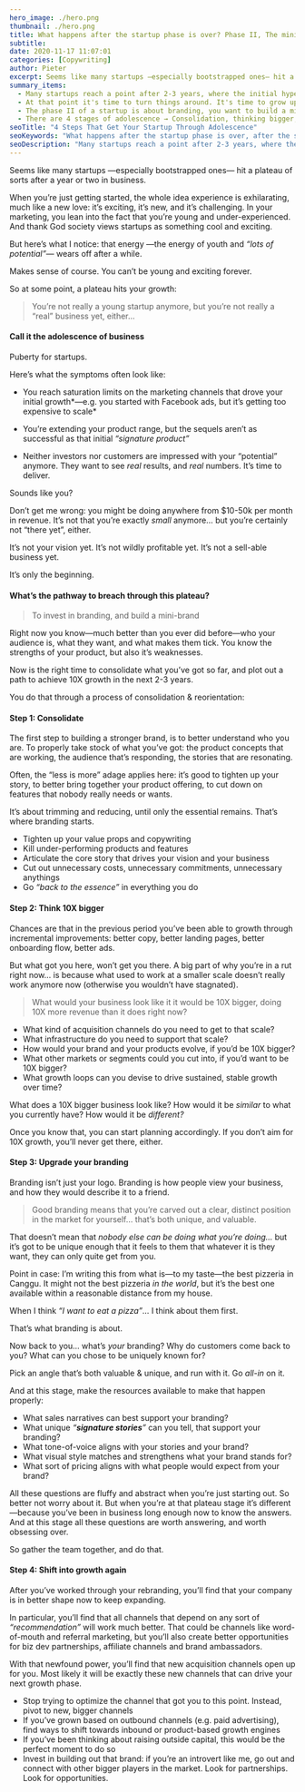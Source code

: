 ```yaml
---
hero_image: ./hero.png
thumbnail: ./hero.png
title: What happens after the startup phase is over? Phase II, The mini-brand
subtitle:
date: 2020-11-17 11:07:01
categories: [Copywriting]
author: Pieter
excerpt: Seems like many startups —especially bootstrapped ones— hit a plateau of sorts after a year or two in business.
summary_items:
  - Many startups reach a point after 2-3 years, where the initial hype is starting to cool.
  - At that point it's time to turn things around. It's time to grow up.
  - The phase II of a startup is about branding, you want to build a mini-brand
  - There are 4 stages of adolescence → Consolidation, thinking bigger, brand upgrading, growth.
seoTitle: "4 Steps That Get Your Startup Through Adolescence"
seoKeywords: "What happens after the startup phase is over, after the startup phase, mini-brand, Startup Through Adolescence"
seoDescription: "Many startups reach a point after 2-3 years, where the initial hype is starting to cool. At that point it's time to turn things around. It's time to grow up."
---
```


Seems like many startups —especially bootstrapped ones— hit a plateau of sorts after a year or two in business.

When you’re just getting started, the whole idea experience is exhilarating, much like a new love: it’s exciting, it’s new, and it’s challenging. In your marketing, you lean into the fact that you’re young and under-experienced. And thank God society views startups as something cool and exciting.

But here’s what I notice: that energy —the energy of youth and _“lots of potential”_— wears off after a while.

Makes sense of course.
You can’t be young and exciting forever.

So at some point, a plateau hits your growth:

<BlockQuote name="">
  You’re not really a young startup anymore, but you’re not really a “real”
  business yet, either...
</BlockQuote>

#### **Call it the adolescence of business**

Puberty for startups.

Here’s what the symptoms often look like:

- You reach saturation limits on the marketing channels that drove your initial growth*—e.g. you started with Facebook ads, but it’s getting too expensive to scale*
- You’re extending your product range, but the sequels aren’t as successful as that initial _“signature product”_

- Neither investors nor customers are impressed with your “potential” anymore. They want to see _real_ results, and _real_ numbers. It’s time to deliver.

Sounds like you?

Don’t get me wrong: you might be doing anywhere from $10-50k per month in revenue. It’s not that you’re exactly _small_ anymore… but you’re certainly not “there yet”, either.

It’s not your vision yet.
It’s not wildly profitable yet.
It’s not a sell-able business yet.

It’s only the beginning.

#### **What’s the pathway to breach through this plateau?**

<BlockQuote name="">To invest in branding, and build a mini-brand</BlockQuote>

Right now you know—much better than you ever did before—who your audience is, what they want, and what makes them tick. You know the strengths of your product, but also it’s weaknesses.

Now is the right time to consolidate what you’ve got so far, and plot out a path to achieve 10X growth in the next 2-3 years.

You do that through a process of consolidation & reorientation:

#### **Step 1: Consolidate**

The first step to building a stronger brand, is to better understand who you are. To properly take stock of what you’ve got: the product concepts that are working, the audience that’s responding, the stories that are resonating.

Often, the “less is more” adage applies here: it’s good to tighten up your story, to better bring together your product offering, to cut down on features that nobody really needs or wants.

It’s about trimming and reducing, until only the essential remains.
That’s where branding starts.

- Tighten up your value props and copywriting
- Kill under-performing products and features
- Articulate the core story that drives your vision and your business
- Cut out unnecessary costs, unnecessary commitments, unnecessary anythings
- Go _“back to the essence”_ in everything you do

#### **Step 2: Think 10X bigger**

Chances are that in the previous period you’ve been able to growth through incremental improvements: better copy, better landing pages, better onboarding flow, better ads.

But what got you here, won’t get you there.
A big part of why you’re in a rut right now… is because what used to work at a smaller scale doesn’t really work anymore now (otherwise you wouldn’t have stagnated).

<BlockQuote name="">
  What would your business look like it it would be 10X bigger, doing 10X more
  revenue than it does right now?
</BlockQuote>

- What kind of acquisition channels do you need to get to that scale?
- What infrastructure do you need to support that scale?
- How would your brand and your products evolve, if you’d be 10X bigger?
- What other markets or segments could you cut into, if you’d want to be 10X bigger?
- What growth loops can you devise to drive sustained, stable growth over time?

What does a 10X bigger business look like? How would it be _similar_ to what you currently have?
How would it be _different?_

Once you know that, you can start planning accordingly.
If you don’t aim for 10X growth, you’ll never get there, either.

#### **Step 3: Upgrade your branding**

Branding isn’t just your logo. Branding is how people view your business, and how they would describe it to a friend.

<BlockQuote name="">
  Good branding means that you’re carved out a clear, distinct position in the
  market for yourself… that’s both unique, and valuable.
</BlockQuote>

That doesn’t mean that _nobody else can be doing what you’re doing…_ but it’s got to be unique enough that it feels to them that whatever it is they want, they can only quite get from you.

Point in case: I’m writing this from what is—to my taste—the best pizzeria in Canggu. It might not the best pizzeria _in the world_, but it’s the best one available within a reasonable distance from my house.

When I think _“I want to eat a pizza”_… I think about them first.

That’s what branding is about.

Now back to you… what’s _your_ branding? Why do customers come back to you? What can you chose to be uniquely known for?

Pick an angle that’s both valuable & unique, and run with it.
Go _all-in_ on it.

And at this stage, make the resources available to make that happen properly:

- What sales narratives can best support your branding?
- What unique _“**signature stories**”_ can you tell, that support your branding?
- What tone-of-voice aligns with your stories and your brand?
- What visual style matches and strengthens what your brand stands for?
- What sort of pricing aligns with what people would expect from your brand?

All these questions are fluffy and abstract when you’re just starting out. So better not worry about it. But when you’re at that plateau stage it’s different—because you’ve been in business long enough now to know the answers. And at this stage all these questions are worth answering, and worth obsessing over.

So gather the team together, and do that.

#### **Step 4: Shift into growth again**

After you’ve worked through your rebranding, you’ll find that your company is in better shape now to keep expanding.

In particular, you’ll find that all channels that depend on any sort of _“recommendation”_ will work much better. That could be channels like word-of-mouth and referral marketing, but you’ll also create better opportunities for biz dev partnerships, affiliate channels and brand ambassadors.

With that newfound power, you’ll find that new acquisition channels open up for you. Most likely it will be exactly these new channels that can drive your next growth phase.

- Stop trying to optimize the channel that got you to this point. Instead, pivot to new, bigger channels
- If you’ve grown based on outbound channels (e.g. paid advertising), find ways to shift towards inbound or product-based growth engines
- If you’ve been thinking about raising outside capital, this would be the perfect moment to do so
- Invest in building out that brand: if you’re an introvert like me, go out and connect with other bigger players in the market. Look for partnerships. Look for opportunities.

